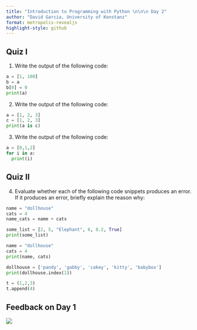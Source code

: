 ```yaml
---
title: "Introduction to Programming with Python \n\n\n Day 2"
author: "David Garcia, University of Konstanz"
format: metropolis-revealjs
highlight-style: github
---
```


## Quiz I

1. Write the output of the following code:

```python
a = [1, 100]
b = a
b[0] = 0
print(a)
```
2. Write the output of the following code:

```python
a = [1, 2, 3]
c = [1, 2, 3]
print(a is c)
```

3. Write the output of the following code:
```python
a = [0,1,2]
for i in a:
  print(i)
```

## Quiz II

4. Evaluate whether each of the following code snippets produces an error. If it
produces an error, briefly explain the reason why:

```python
name = "dollhouse"
cats = 4
name_cats = name + cats
```

```python
some_list = [2, 5, "Elephant", 6, 8.2, True]
print(some_list)
```

```python
name = "dollhouse"
cats = 4
print(name, cats)
```

```python
dollhouse = ['pandy', 'gabby', 'cakey', 'kitty', 'babybox']
print(dollhouse.index(1))
```

```python
t = (1,2,3)
t.append(4)
```

## Feedback on Day 1

![](QR.png){fig-align="center"}

